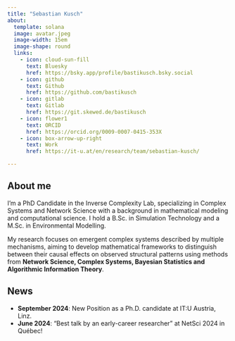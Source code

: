 ```yaml
---
title: "Sebastian Kusch"
about:
  template: solana
  image: avatar.jpeg
  image-width: 15em
  image-shape: round
  links:
    - icon: cloud-sun-fill
      text: Bluesky
      href: https://bsky.app/profile/bastikusch.bsky.social
    - icon: github
      text: Github
      href: https://github.com/bastikusch
    - icon: gitlab
      text: Gitlab
      href: https://git.skewed.de/bastikusch
    - icon: flower1
      text: ORCID
      href: https://orcid.org/0009-0007-0415-353X
    - icon: box-arrow-up-right
      text: Work
      href: https://it-u.at/en/research/team/sebastian-kusch/

---
```



## About me

I’m a PhD Candidate in the Inverse Complexity Lab, specializing in Complex Systems and Network Science with a background in mathematical modeling and computational science. I hold a B.Sc. in Simulation Technology and a M.Sc. in Environmental Modelling.

My research focuses on emergent complex systems described by multiple mechanisms, aiming to develop mathematical frameworks to distinguish between their causal effects on observed structural patterns using methods from **Network Science, Complex Systems, Bayesian Statistics and Algorithmic Information Theory**.


## News
- **September 2024**: New Position as a Ph.D. candidate at IT:U Austria, Linz.
- **June 2024**: “Best talk by an early-career researcher” at NetSci 2024 in Québec!
